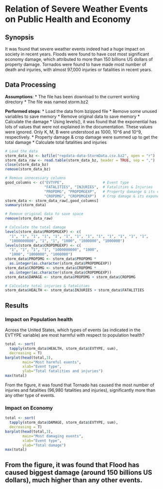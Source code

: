 # Relation of Severe Weather Events on Public Health and Economy

## Synopsis
It was found that severe weather events indeed had a huge impact on society in recent years. Floods were found to have cost most significant economy damage, which attributed to more than 150 billions US dollars of property damage. Tornados were found to have made most number of death and injuries, with almost 97,000 injuries or fatalities in recent years.

## Data Processing

**Assumptions**:
* The file has been download to the current working directory
* The file was named storm.bz2

**Performed steps**:
* Load the data from bzipped file
* Remove some unused variables to save memory
* Remove original data to save memory
* Calculate the damage
 * Using levels(), it was found that the exponential has lots of values that were not explained in the documentation. These values were ignored. Only K, M, B were understood as 1000, 10^6 and 10^9, respectively.
 * Property damage & crop damage were summed up to get the total damage
* Calculate total fatalities and injuries

```r
# Load the data
storm_data_bz <- bzfile("repdata-data-StormData.csv.bz2", open = "r")
storm_data_raw <- read.table(storm_data_bz, header = TRUE, sep = ",")
close(storm_data_bz)
remove(storm_data_bz)

# Remove unnecessary columns
good_columns <- c("EVTYPE",                  # Event type
                  "FATALITIES", "INJURIES",  # Fatalities & Injuries
                  "PROPDMG", "PROPDMGEXP",   # Property damange & its exponential
                  "CROPDMG", "CROPDMGEXP")   # Crop damage & its exponential
storm_data <- storm_data_raw[,good_columns]
summary(storm_data)

# Remove original data to save space
remove(storm_data_raw)

# Calculate the total damage
levels(storm_data$PROPDMGEXP) <- c(
  "1", "1", "1", "1", "1", "1", "1", "1", "1", "1", "1", "1", "1", 
  "1000000000", "1", "1", "1000", "1000000", "1000000")
levels(storm_data$CROPDMGEXP) <- c(
  "1", "1", "1", "1", "1000000000", "1000", 
  "1000", "1000000", "1000000")
storm_data$PROPDMG <- storm_data$PROPDMG * 
  as.integer(as.character(storm_data$PROPDMGEXP))
storm_data$CROPDMG <- storm_data$CROPDMG * 
  as.integer(as.character(storm_data$CROPDMGEXP))
storm_data$DAMAGE <- storm_data$PROPDMG + storm_data$CROPDMG

# Calculate total injuries & fatalities
storm_data$HEALTH <- storm_data$INJURIES + storm_data$FATALITIES
```

## Results
### Impact on Population health
Across the United States, which types of events (as indicated in the EVTYPE variable) are most harmful with respect to population health?

```r
total <- sort(
  tapply(storm_data$HEALTH, storm_data$EVTYPE, sum),
  decreasing = T)
barplot(head(total,3),
        main="Most harmful events",
        xlab="Event type",
        ylab="Total fatalities and injuries")
max(total)
```

From the figure, it was found that Tornado has caused the most number of injuries and fatalities (96,980 fatalities and injuries), significantly more than any other type of events.

### Impact on Economy
```r
total <- sort(
  tapply(storm_data$DAMAGE, storm_data$EVTYPE, sum),
  decreasing = T)
barplot(head(total,3),
        main="Most damaging events",
        xlab="Event type",
        ylab="Total damage")
max(total)
```

From the figure, it was found that Flood has caused biggest damage (around 150 billions US dollars), much higher than any other events.
-----------------------------------------------
